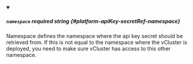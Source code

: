 
<details className="config-field" data-expandable="false" open>
<summary>

##### `namespace` <span className="config-field-required" data-required="false">required</span> <span className="config-field-type">string</span> <span className="config-field-default"></span> <span className="config-field-enum"></span> {#platform-apiKey-secretRef-namespace}

Namespace defines the namespace where the api key secret should be retrieved from. If this is not equal to the namespace
where the vCluster is deployed, you need to make sure vCluster has access to this other namespace.

</summary>



</details>

